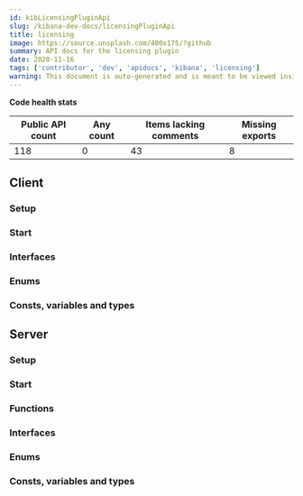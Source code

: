 ```yaml
---
id: kibLicensingPluginApi
slug: /kibana-dev-docs/licensingPluginApi
title: licensing
image: https://source.unsplash.com/400x175/?github
summary: API docs for the licensing plugin
date: 2020-11-16
tags: ['contributor', 'dev', 'apidocs', 'kibana', 'licensing']
warning: This document is auto-generated and is meant to be viewed inside our experimental, new docs system. Reach out in #docs-engineering for more info.
---
```






**Code health stats**

| Public API count  | Any count | Items lacking comments | Missing exports | 
|-------------------|-----------|------------------------|-----------------|
| 118 | 0 | 43 | 8 |

## Client

### Setup
<DocDefinitionList data={[licensingObj.client.setup]}/>

### Start
<DocDefinitionList data={[licensingObj.client.start]}/>

### Interfaces
<DocDefinitionList data={licensingObj.client.interfaces}/>

### Enums
<DocDefinitionList data={licensingObj.client.enums}/>

### Consts, variables and types
<DocDefinitionList data={licensingObj.client.misc}/>

## Server

### Setup
<DocDefinitionList data={[licensingObj.server.setup]}/>

### Start
<DocDefinitionList data={[licensingObj.server.start]}/>

### Functions
<DocDefinitionList data={licensingObj.server.functions}/>

### Interfaces
<DocDefinitionList data={licensingObj.server.interfaces}/>

### Enums
<DocDefinitionList data={licensingObj.server.enums}/>

### Consts, variables and types
<DocDefinitionList data={licensingObj.server.misc}/>

